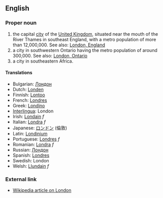 ==English==

===Proper noun===

# the capital [[city]] of the [[United Kingdom]], situated near the mouth of the River Thames in southeast England, with a metro population of more than 12,000,000. See also: [[en:London, England|London, England]]
# a city in southwestern Ontario having the metro population of around 300,000. See also: [[en:London, Ontario|London, Ontario]]
# a city in southeastern Africa.

====Translations====

*Bulgarian: [[Лондон]]
*Dutch: [[Londen]]
*Finnish: [[Lontoo]]
*French: [[Londres]]
*Greek: [[Londino]]
*[[Interlingua]]: London
*Irish: [[Londain]] ''f''
*Italian: [[Londra]] ''f''
*Japanese: [[ロンドン]] (倫敦)
*Latin: [[Londinium]]
*Portuguese: [[Londres]] ''f''
*Romanian: [[Londra]] ''f''
*Russian: [[Лондон]]
*Spanish: [[Londres]]
*Swedish: London
*Welsh: [[Llundain]] ''f''

===External link===

*[[en:London|Wikipedia article on London]]